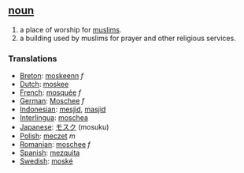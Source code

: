 == [[noun]] ==
#a place of worship for [[muslims]].
#a building used by muslims for prayer and other religious services.

=== Translations ===
*[[Breton]]: [[moskeenn]] ''f''
*[[Dutch]]: [[moskee]]
*[[French]]: [[mosquée]] ''f''
*[[German]]: [[Moschee]] ''f''
*[[Indonesian]]: [[mesjid]],  [[masjid]]
*[[Interlingua]]: [[moschea]]
*[[Japanese]]: [[モスク]] (mosuku)
*[[Polish]]: [[meczet]] ''m''
*[[Romanian]]: [[moschee]] ''f''
*[[Spanish]]: [[mezquita]]
*[[Swedish]]: [[moské]]